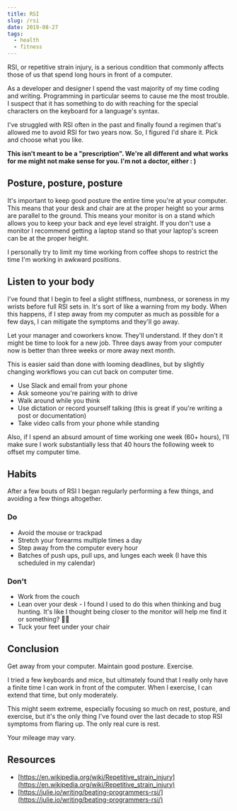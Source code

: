```yaml
---
title: RSI
slug: /rsi
date: 2019-08-27
tags:
  - health
  - fitness
---
```


RSI, or repetitive strain injury, is a serious condition that commonly affects those of us that spend long hours in front of a computer.

As a developer and designer I spend the vast majority of my time coding and writing. Programming in particular seems to cause me the most trouble. I suspect that it has something to do with reaching for the special characters on the keyboard for a language's syntax.

I've struggled with RSI often in the past and finally found a regimen that's allowed me to avoid RSI for two years now. So, I figured I'd share it. Pick and choose what you like.

**This isn't meant to be a "prescription". We're all different and what works for me might not make sense for you. I'm not a doctor, either : )**

## Posture, posture, posture

It's important to keep good posture the entire time you're at your computer. This means that your desk and chair are at the proper height so your arms are parallel to the ground. This means your monitor is on a stand which allows you to keep your back and eye level straight. If you don't use a monitor I recommend getting a laptop stand so that your laptop's screen can be at the proper height.

I personally try to limit my time working from coffee shops to restrict the time I'm working in awkward positions.

## Listen to your body

I've found that I begin to feel a slight stiffness, numbness, or soreness in my wrists before full RSI sets in. It's sort of like a warning from my body. When this happens, if I step away from my computer as much as possible for a few days, I can mitigate the symptoms and they'll go away.

Let your manager and coworkers know. They'll understand. If they don't it might be time to look for a new job. Three days away from your computer now is better than three weeks or more away next month.

This is easier said than done with looming deadlines, but by slightly changing workflows you can cut back on computer time.

- Use Slack and email from your phone
- Ask someone you're pairing with to drive
- Walk around while you think
- Use dictation or record yourself talking (this is great if you're writing a post or documentation)
- Take video calls from your phone while standing

Also, if I spend an absurd amount of time working one week (60+ hours), I'll make sure I work substantially less that 40 hours the following week to offset my computer time.

## Habits

After a few bouts of RSI I began regularly performing a few things, and avoiding a few things altogether.

### Do

- Avoid the mouse or trackpad
- Stretch your forearms multiple times a day
- Step away from the computer every hour
- Batches of push ups, pull ups, and lunges each week (I have this scheduled in my calendar)

### Don't

- Work from the couch
- Lean over your desk - I found I used to do this when thinking and bug hunting. It's like I thought being closer to the monitor will help me find it or something? 🤷‍♂️
- Tuck your feet under your chair

## Conclusion

Get away from your computer. Maintain good posture. Exercise.

I tried a few keyboards and mice, but ultimately found that I really only have a finite time I can work in front of the computer. When I exercise, I can extend that time, but only moderately.

This might seem extreme, especially focusing so much on rest, posture, and exercise, but it's the only thing I've found over the last decade to stop RSI symptoms from flaring up. The only real cure is rest.

Your mileage may vary.

## Resources

- [https://en.wikipedia.org/wiki/Repetitive_strain_injury](https://en.wikipedia.org/wiki/Repetitive_strain_injury)
- [https://julie.io/writing/beating-programmers-rsi/](https://julie.io/writing/beating-programmers-rsi/)
